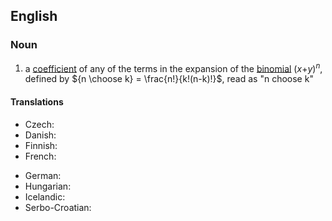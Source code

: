 ==English==

===Noun===
{{en-noun}}

# {{lb|en|combinatorics}} a [[coefficient]] of any of the terms in the expansion of the [[binomial]] (''x''+''y'')<sup>''n''</sup>, defined by <math>{n \choose k} = \frac{n!}{k!(n-k)!}</math>, read as "n choose k"

====Translations====
{{trans-top|binomial coefficient}}
* Czech: {{t|cs|kombinační číslo|n}}
* Danish: {{t|da|binomialkoefficient|c}}
* Finnish: {{t|fi|binomikerroin}}
* French: {{t|fr|coefficient binomial|m}}
{{trans-mid}}
* German: {{t+|de|Binomialkoeffizient|m}}
* Hungarian: {{t|hu|binomiális együttható}}
* Icelandic: {{t|is|tvíliðustuðull|m}}
* Serbo-Croatian: {{t|sh|binomni koeficijent|m}}
{{trans-bottom}}